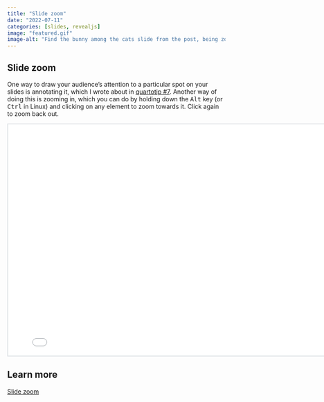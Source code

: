 ```yaml
---
title: "Slide zoom"
date: "2022-07-11"
categories: [slides, revealjs]
image: "featured.gif"
image-alt: "Find the bunny among the cats slide from the post, being zoomed in and out three times."
---
```


## Slide zoom

One way to draw your audience's attention to a particular spot on your slides is annotating it, which I wrote about in [quartotip #7](07-slide-annotation/).
Another way of doing this is zooming in, which you can do by holding down the <kbd>Alt</kbd> key (or <kbd>Ctrl</kbd> in Linux) and clicking on any element to zoom towards it.
Click again to zoom back out.

```{=html}
<iframe width="800px" height="533px" style="border:2px solid #dee2e6;" src="slide-zoom.html"></iframe>
```

## Learn more

[Slide zoom](https://quarto.org/docs/presentations/revealjs/presenting.html#slide-zoom)
